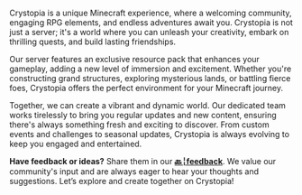 <TagLinks tag="what-is-crystopia" title="What is Crystopia" type="text-5xl" />
<br />
Crystopia is a unique Minecraft experience, where a welcoming community,
engaging RPG elements, and endless adventures await you. Crystopia is not just a
server; it's a world where you can unleash your creativity, embark on thrilling
quests, and build lasting friendships.

Our server features an exclusive resource pack that enhances your gameplay, adding a new level of immersion and excitement. Whether you're constructing grand structures, exploring mysterious lands, or battling fierce foes, Crystopia offers the perfect environment for your Minecraft journey.

Together, we can create a vibrant and dynamic world. Our dedicated team works tirelessly to bring you regular updates and new content, ensuring there's always something fresh and exciting to discover. From custom events and challenges to seasonal updates, Crystopia is always evolving to keep you engaged and entertained.

**Have feedback or ideas?** Share them in our **[⁠🔙╎feedback](https://discord.com/invite/zgZBWY3p2m)**. We value our community's input and are always eager to hear your thoughts and suggestions. Let’s explore and create together on Crystopia!
